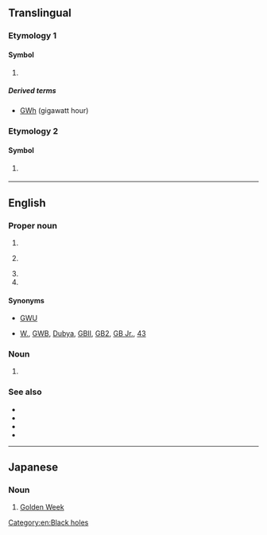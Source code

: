 {{also|gw|.gw}}
==Translingual==

===Etymology 1===

====Symbol====
{{mul-symbol}}

# {{SI-unit-abb|giga|watt|[[power]]}}

=====Derived terms=====
* [[GWh]] (gigawatt hour)

===Etymology 2===

====Symbol====
{{mul-symbol}}

# {{ISO 3166|1|2|Guinea-Bissau}}
#: {{syn|mul|GNB|qq1={{w|ISO 3166-1 alpha-3|alpha-3}}}}

----

==English==
{{wikipedia|lang=en|dab=GW}}

===Proper noun===
{{en-proper-noun}}

# {{abbreviation of|en|[[George Washington]] [[university|University]]}}
# {{label|en|Japan}} {{abbreviation of|en|[[Golden Week]]}}
# {{initialism of|en|[[George Washington]]}}
# {{initialism of|en|[[George]] [[W.]] [[Bush]]}}

====Synonyms====
* {{sense|George Washington University}} [[GWU]]
* {{sense|George W. Bush}} [[W.]], [[GWB]], [[Dubya]], [[GBII]], [[GB2]], [[GB Jr.]], [[43]]

===Noun===
{{en-noun}}

# {{label|en|astronomy|astrophysics|physics}} {{initialism of|en|gravitational wave}}
[[Category:en:Black holes]]

===See also===
* {{pedia|lang=en|gravitational wave}}
* {{pedia|lang=en|George Washington University}}
* {{pedia|lang=en|George Washington}}
* {{pedia|lang=en|George W. Bush}}

{{c|en|George W. Bush|Individuals}}

----

==Japanese==

===Noun===
{{ja-noun|^ゴールデン ^ウィーク}}

# {{abbreviation of|ja|ゴールデンウィーク|dot=:}} [[Golden Week]]
#: {{ja-usex|Ｇ Ｗ 初%日|^ゴールデン ^ウィーク しょ%にち|the first day of Golden Week}}